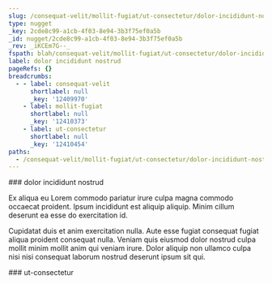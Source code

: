 ```yaml
---
slug: /consequat-velit/mollit-fugiat/ut-consectetur/dolor-incididunt-nostrud
type: nugget
_key: 2cde8c99-a1cb-4f03-8e94-3b3f75ef0a5b
_id: nugget/2cde8c99-a1cb-4f03-8e94-3b3f75ef0a5b
_rev: _iKCEm7G--_
fspath: blah/consequat-velit/mollit-fugiat/ut-consectetur/dolor-incididunt-nostrud.md
label: dolor incididunt nostrud
pageRefs: {}
breadcrumbs:
  - - label: consequat-velit
      shortlabel: null
      _key: '12409970'
    - label: mollit-fugiat
      shortlabel: null
      _key: '12410373'
    - label: ut-consectetur
      shortlabel: null
      _key: '12410454'
paths:
  - /consequat-velit/mollit-fugiat/ut-consectetur/dolor-incididunt-nostrud
---
```


<NuggetArea>
<Nugget slug="/consequat-velit/mollit-fugiat/ut-consectetur/dolor-incididunt-nostrud" type="nugget" _key="2cde8c99-a1cb-4f03-8e94-3b3f75ef0a5b" _id="nugget/2cde8c99-a1cb-4f03-8e94-3b3f75ef0a5b" _rev="_iKCEm7G--_" fspath="blah/consequat-velit/mollit-fugiat/ut-consectetur/dolor-incididunt-nostrud.md" label="dolor incididunt nostrud" paths="/consequat-velit/mollit-fugiat/ut-consectetur/dolor-incididunt-nostrud">
<NuggetBody>
### dolor incididunt nostrud

Ex aliqua eu Lorem commodo pariatur irure culpa magna commodo occaecat proident. Ipsum incididunt est aliquip aliquip. Minim cillum deserunt ea esse do exercitation id.

Cupidatat duis et anim exercitation nulla. Aute esse fugiat consequat fugiat aliqua proident consequat nulla. Veniam quis eiusmod dolor nostrud culpa mollit minim mollit anim qui veniam irure. Dolor aliquip non ullamco culpa nisi nisi consequat laborum nostrud deserunt ipsum sit qui.

</NuggetBody>
<Breadcrumbs>
<Crumbs>
<Crumb _key="12409970" label="consequat-velit" /><Crumb _key="12410373" label="mollit-fugiat" /><Crumb _key="12410454" label="ut-consectetur" />
</Crumbs>
</Breadcrumbs>
</Nugget>

<NuggetsInbound>
</NuggetsInbound>
<NuggetsOutbound>
</NuggetsOutbound>
</NuggetArea>
<PassagesInbound>
<Passage direction="inbound" type="passage" _key="12410454" _id="passage/12410454" _rev="_iKCEm7G---" label="ut-consectetur" passage="ut-consectetur" fspath="blah/consequat-velit/mollit-fugiat/ut-consectetur" paths="/consequat-velit/mollit-fugiat/ut-consectetur" slug="/consequat-velit/mollit-fugiat/ut-consectetur">
<NuggetBody>
### ut-consectetur

</NuggetBody>
<Breadcrumbs>
<Crumbs>
<Crumb _key="12409970" label="consequat-velit" /><Crumb _key="12410373" label="mollit-fugiat" />
</Crumbs>
</Breadcrumbs>
</Passage>

</PassagesInbound>
<PassagesOutbound>
</PassagesOutbound>